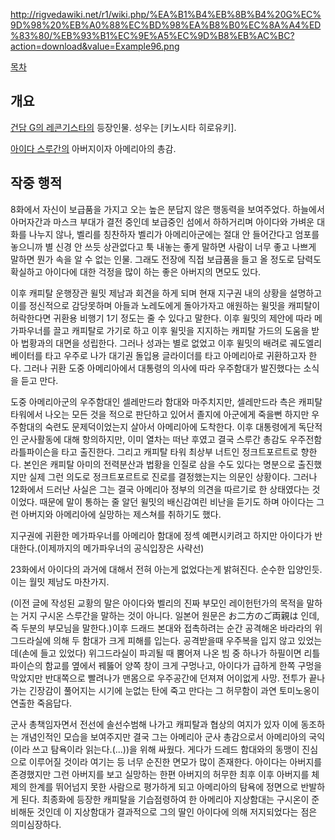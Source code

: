 http://rigvedawiki.net/r1/wiki.php/%EA%B1%B4%EB%8B%B4%20G%EC%9D%98%20%EB%A0%88%EC%BD%98%EA%B8%B0%EC%8A%A4%ED%83%80/%EB%93%B1%EC%9E%A5%EC%9D%B8%EB%AC%BC?action=download&value=Example96.png

[[목차]]

== 개요 ==
[[건담 G의 레콘기스타]]의 등장인물. 성우는 [키노시타 히로유키]. 

[[아이다 스루간]]의 아버지이자 아메리아의 총감. 

== 작중 행적 ==
8화에서 자신이 보급품을 가지고 오는 높은 분답지 않은 행동력을 보여주었다. 하늘에서 아머자간과 마스크 부대가 결전 중인데 보급중인 섬에서 하하거리며 아이다와 가벼운 대화를 나누지 않나, 벨리를 칭찬하자 벨리가 아메리아군에는 절대 안 들어간다고 엄포를 놓으니까 별 신경 안 쓰듯 상관없다고 툭 내놓는 좋게 말하면 사람이 너무 좋고 나쁘게 말하면 뭔가 속을 알 수 없는 인물. 그래도 전장에 직접 보급품을 들고 올 정도로 담력도 확실하고 아이다에 대한 걱정을 많이 하는 좋은 아버지의 면모도 있다. 

이후 캐피탈 운행장관 윌밋 제남과 회견을 하게 되며 현재 지구권 내의 상황을 설명하고 이를 정신적으로 감당못하며 아들과 노레도에게 돌아가자고 애원하는 윌밋을 캐피탈이 허락한다면 귀환용 비행기 1기 정도는 줄 수 있다고 말한다. 이후 윌밋의 제안에 따라 메가파우너를 끌고 캐피탈로 가기로 하고 이후 윌밋을 지지하는 캐피탈 가드의 도움을 받아 법황과의 대면을 성립한다. 그러나 성과는 별로 없었고 이후 윌밋의 배려로 궤도엘리베이터를 타고 우주로 나가 대기권 돌입용 글라이더를 타고 아메리아로 귀환하고자 한다. 그러나 귀환 도중 아메리아에서 대통령의 의사에 따라 우주함대가 발진했다는 소식을 듣고 만다. 

도중 아메리아군의 우주함대인 셀레만드라 함대와 마주치지만, 셀레만드라 측은 캐피탈 타워에서 나오는 모든 것을 적으로 판단하고 있어서 졸지에 아군에게 죽을뻔 하지만 우주함대의 숙련도 문제덕이었는지 살아서 아메리아에 도착한다. 이후 대통령에게 독단적인 군사활동에 대해 항의하지만, 이미 열차는 떠난 후였고 결국 스루간 총감도 우주전함 라틀파이슨을 타고 출진한다. 그리고 캐피탈 타워 최상부 너트인 정크트포르트로 향한다. 본인은 캐피탈 아미의 전력분산과 법황을 인질로 삼을 수도 있다는 명분으로 출진했지만 실제 그런 의도로 정크트포르트로 진로를 결정했는지는 의문인 상황이다. 그러나 12화에서 드러난 사실은 그는 결국 아메리아 정부의 의견을 따르기로 한 상태였다는 것이었다. 때문에 말이 통하는 줄 알던 윌밋의 배신감여린 비난을 듣기도 하며 아이다는 그런 아버지와 아메리아에 실망하는 제스쳐를 취하기도 했다. 

지구권에 귀환한 메가파우너를 아메리아 함대에 정섹 예편시키려고 하지만 아이다가 반대한다.(이제까지의 메가파우너의 공식입장은 사략선)

23화에서 아이다의 과거에 대해서 전혀 아는게 없었다는게 밝혀진다. 순수한 입양인듯. 이는 월밋 제남도 마찬가지. 

(이전 글에 작성된 교황의 말은 아이다와 벨리의 진짜 부모인 레이헌턴가의 목적을 말하는 거지 구시온 스루간을 말하는 것이 아니다. 일본어 원문은 お二方のご両親は 인데, 즉 두분의 부모님을 말한다.)이후 드래드 본대와 접촉하려는 순간 공격해온 바라라의 위그드라실에 의해 두 함대가 크게 피해를 입는다. 공격받을때 우주복을 입지 않고 있었는데(손에 들고 있었다) 위그드라실이 파괴될 때 뿜어져 나온 빔 중 하나가 하필이면 리틀 파이슨의 함교를 옆에서 꿰뚫어 양쪽 창이 크게 구멍나고, 아이다가 급하게 한쪽 구멍을 막았지만 반대쪽으로 빨려나가 맨몸으로 우주공간에 던져져 어이없게 사망. 전투가 끝나가는 긴장감이 풀어지는 시기에 눈없는 탄에 죽고 만다는 그 허무함이 과연 토미노옹이 연출한 죽음답다. 

군사 총책임자면서 전선에 솔선수범해 나가고 캐피탈과 협상의 여지가 있자 이에 동조하는 개념인적인 모습을 보여주지만 결국 그는 아메리아 군사 총감으로서 아메리아의 국익(이라 쓰고 탐욕이라 읽는다.(...))을 위해 싸웠다. 게다가 드레드 함대와의 동맹이 진심으로 이루어질 것이라 여기는 등 너무 순진한 면모가 많이 존재한다. 아이다는 아버지를 존경했지만 그런 아버지를 보고 실망하는 한편 아버지의 허무한 최후 이후 아버지를 체제의 한계를 뛰어넘지 못한 사람으로 평가하게 되고 아메리아의 탐욕에 정면으로 반발하게 된다. 최종화에 등장한 캐피탈을 기습점령하여 한 아메리아 지상함대는 구시온이 준비해둔 것인데 이 지상함대가 결과적으로 그의 딸인 아이다에 의해 저지되었다는 점은 의미심장하다. 
